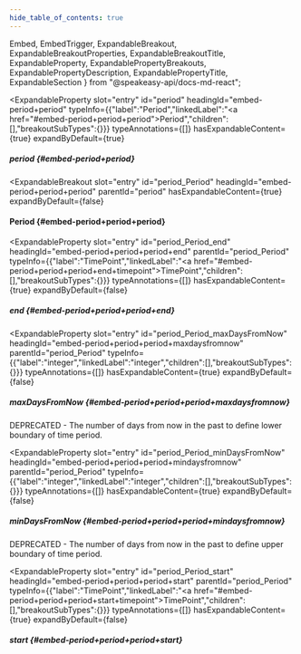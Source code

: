 ```yaml
---
hide_table_of_contents: true
---
```

  Embed,
  EmbedTrigger,
  ExpandableBreakout,
  ExpandableBreakoutProperties,
  ExpandableBreakoutTitle,
  ExpandableProperty,
  ExpandablePropertyBreakouts,
  ExpandablePropertyDescription,
  ExpandablePropertyTitle,
  ExpandableSection
} from "@speakeasy-api/docs-md-react";

<ExpandableSection>

<ExpandableProperty
  slot="entry"
  id="period"
  headingId="embed-period+period"
  typeInfo={{"label":"Period","linkedLabel":"<a href=\"#embed-period+period+period\">Period</a>","children":[],"breakoutSubTypes":{}}}
  typeAnnotations={[]}
  hasExpandableContent={true}
  expandByDefault={true}
>

<ExpandablePropertyTitle slot="title">

##### period \{#embed-period+period\}

</ExpandablePropertyTitle>

<ExpandablePropertyBreakouts slot="breakouts">

<ExpandableBreakout
  slot="entry"
  id="period_Period"
  headingId="embed-period+period+period"
  parentId="period"
  hasExpandableContent={true}
  expandByDefault={false}
>

<ExpandableBreakoutTitle slot="title">

#### Period \{#embed-period+period+period\}

</ExpandableBreakoutTitle>

<ExpandableBreakoutProperties slot="properties">

<ExpandableProperty
  slot="entry"
  id="period_Period_end"
  headingId="embed-period+period+period+end"
  parentId="period_Period"
  typeInfo={{"label":"TimePoint","linkedLabel":"<a href=\"#embed-period+period+period+end+timepoint\">TimePoint</a>","children":[],"breakoutSubTypes":{}}}
  typeAnnotations={[]}
  hasExpandableContent={true}
  expandByDefault={false}
>

<ExpandablePropertyTitle slot="title">

##### end \{#embed-period+period+period+end\}

</ExpandablePropertyTitle>

<ExpandablePropertyBreakouts slot="breakouts">

<Embed slot="embed">

<EmbedTrigger slot="trigger" embedTitle="end" triggerText="View end details">

<Embedend />

</EmbedTrigger>

</Embed>

</ExpandablePropertyBreakouts>

</ExpandableProperty>

<ExpandableProperty
  slot="entry"
  id="period_Period_maxDaysFromNow"
  headingId="embed-period+period+period+maxdaysfromnow"
  parentId="period_Period"
  typeInfo={{"label":"integer","linkedLabel":"integer","children":[],"breakoutSubTypes":{}}}
  typeAnnotations={[]}
  hasExpandableContent={true}
  expandByDefault={false}
>

<ExpandablePropertyTitle slot="title">

##### maxDaysFromNow \{#embed-period+period+period+maxdaysfromnow\}

</ExpandablePropertyTitle>

<ExpandablePropertyDescription slot="description">

DEPRECATED - The number of days from now in the past to define lower boundary of time period.

</ExpandablePropertyDescription>

</ExpandableProperty>

<ExpandableProperty
  slot="entry"
  id="period_Period_minDaysFromNow"
  headingId="embed-period+period+period+mindaysfromnow"
  parentId="period_Period"
  typeInfo={{"label":"integer","linkedLabel":"integer","children":[],"breakoutSubTypes":{}}}
  typeAnnotations={[]}
  hasExpandableContent={true}
  expandByDefault={false}
>

<ExpandablePropertyTitle slot="title">

##### minDaysFromNow \{#embed-period+period+period+mindaysfromnow\}

</ExpandablePropertyTitle>

<ExpandablePropertyDescription slot="description">

DEPRECATED - The number of days from now in the past to define upper boundary of time period.

</ExpandablePropertyDescription>

</ExpandableProperty>

<ExpandableProperty
  slot="entry"
  id="period_Period_start"
  headingId="embed-period+period+period+start"
  parentId="period_Period"
  typeInfo={{"label":"TimePoint","linkedLabel":"<a href=\"#embed-period+period+period+start+timepoint\">TimePoint</a>","children":[],"breakoutSubTypes":{}}}
  typeAnnotations={[]}
  hasExpandableContent={true}
  expandByDefault={false}
>

<ExpandablePropertyTitle slot="title">

##### start \{#embed-period+period+period+start\}

</ExpandablePropertyTitle>

<ExpandablePropertyBreakouts slot="breakouts">

<Embed slot="embed">

<EmbedTrigger slot="trigger" embedTitle="start" triggerText="View start details">

<Embedstart />

</EmbedTrigger>

</Embed>

</ExpandablePropertyBreakouts>

</ExpandableProperty>

</ExpandableBreakoutProperties>

</ExpandableBreakout>

</ExpandablePropertyBreakouts>

</ExpandableProperty>

</ExpandableSection>
